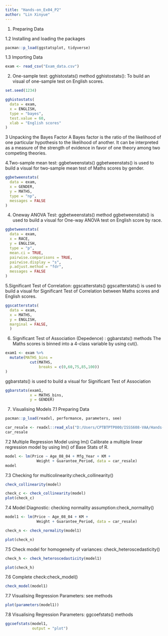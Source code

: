 ```yaml
---
title: "Hands-on_Ex04_P2"
author: "Lin Xinyue"
---
```


1.  Preparing Data

1.2 Installing and loading the packages
```r
pacman::p_load(ggstatsplot, tidyverse)
```
1.3 Importing Data

```r
exam <- read_csv("Exam_data.csv")
```

2. One-sample test: gghistostats() method
 gghistostats(): To build an visual of one-sample test on English scores.

```r
set.seed(1234)

gghistostats(
  data = exam,
  x = ENGLISH,
  type = "bayes",
  test.value = 60,
  xlab = "English scores"
)
```
3 Unpacking the Bayes Factor
 A Bayes factor is the ratio of the likelihood of one particular hypothesis to the likelihood of another. It can be interpreted as a measure of the strength of evidence in favor of one theory among two competing theories.
 
4.Two-sample mean test: ggbetweenstats()
 ggbetweenstats() is used to build a visual for two-sample mean test of Maths scores by gender.

```r
ggbetweenstats(
  data = exam,
  x = GENDER, 
  y = MATHS,
  type = "np",
  messages = FALSE
)
```

4. Oneway ANOVA Test: ggbetweenstats() method
 ggbetweenstats() is used to build a visual for One-way ANOVA test on English score by race.

```r
ggbetweenstats(
  data = exam,
  x = RACE, 
  y = ENGLISH,
  type = "p",
  mean.ci = TRUE, 
  pairwise.comparisons = TRUE, 
  pairwise.display = "s",
  p.adjust.method = "fdr",
  messages = FALSE
)
```

5.Significant Test of Correlation: ggscatterstats()
 ggscatterstats() is used to build a visual for Significant Test of Correlation between Maths scores and English scores.
 
```r
ggscatterstats(
  data = exam,
  x = MATHS,
  y = ENGLISH,
  marginal = FALSE,
  )
```

6. Significant Test of Association (Depedence) : ggbarstats() methods
 The Maths scores is binned into a 4-class variable by using cut().
```r
exam1 <- exam %>% 
  mutate(MATHS_bins = 
           cut(MATHS, 
               breaks = c(0,60,75,85,100))
)
```

 ggbarstats() is used to build a visual for Significant Test of Association
```r
ggbarstats(exam1, 
           x = MATHS_bins, 
           y = GENDER)
```

7. Visualising Models
7.1  Preparing Data
```r
pacman::p_load(readxl, performance, parameters, see)
```
```r
car_resale <- readxl::read_xls("D:/Users/CPTBTPTP000/ISSS608-VAA/Hands-on_Ex/ToyotaCorolla.xls", sheet = "data")
car_resale
```

7.2 Multiple Regression Model using lm()
Calibrate a multiple linear regression model by using lm() of Base Stats of R.
```r
model <- lm(Price ~ Age_08_04 + Mfg_Year + KM + 
              Weight + Guarantee_Period, data = car_resale)
model
```
7.3 Checking for multicolinearity:check_collinearity()

```r
check_collinearity(model)
```
```r
check_c <- check_collinearity(model)
plot(check_c)
```
7.4 Model Diagnostic: checking normality assumption:check_normality() 
```r
model1 <- lm(Price ~ Age_08_04 + KM + 
              Weight + Guarantee_Period, data = car_resale)

check_n <- check_normality(model1)

plot(check_n)
```
7.5 Check model for homogeneity of variances: check_heteroscedasticity()
```r
check_h <- check_heteroscedasticity(model1)

plot(check_h)

```
7.6 Complete check:check_model()
```r
check_model(model1)
```
7.7 Visualising Regression Parameters: see methods
```r
plot(parameters(model1))
```
7.8 Visualising Regression Parameters: ggcoefstats() methods
```r
ggcoefstats(model1, 
            output = "plot")
```




